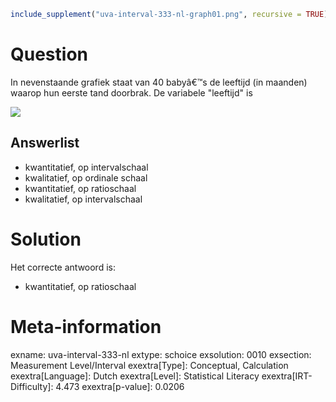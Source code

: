 ```r
include_supplement("uva-interval-333-nl-graph01.png", recursive = TRUE)
```

Question
========

In nevenstaande grafiek staat van 40 babyâ€™s de leeftijd (in maanden)
waarop hun eerste tand doorbrak. De variabele \"leeftijd\" is


![](uva-interval-333-nl-graph01.png)

Answerlist
----------

* kwantitatief, op intervalschaal
* kwalitatief, op ordinale schaal
* kwantitatief, op ratioschaal
* kwalitatief, op intervalschaal

Solution
========

Het correcte antwoord is: 

* kwantitatief, op ratioschaal

Meta-information
================
exname: uva-interval-333-nl
extype: schoice
exsolution: 0010
exsection: Measurement Level/Interval
exextra[Type]: Conceptual, Calculation
exextra[Language]: Dutch
exextra[Level]: Statistical Literacy
exextra[IRT-Difficulty]: 4.473
exextra[p-value]: 0.0206
